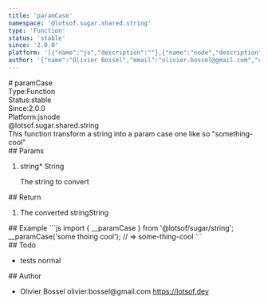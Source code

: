 ```yaml
---
title: 'paramCase'
namespace: '@lotsof.sugar.shared.string'
type: 'Function'
status: 'stable'
since: '2.0.0'
platform: '[{"name":"js","description":""},{"name":"node","description":""}]'
author: '{"name":"Olivier Bossel","email":"olivier.bossel@gmail.com","url":"https://lotsof.dev"}'
---
```

<div class="docmap-mdx">
# paramCase
<div class="_metas">
<div class="_type"><span class="_type-label">Type:</span><span class="_type-value">Function</span></div>
<div class="_status"><span class="_status-label">Status:</span><span class="_status-value -stable">stable</span></div>
<div class="_since"><span class="_since-label">Since:</span><span class="_since-value">2.0.0</span></div>
<div class="_platform"><span class="_platform-label">Platform:</span><span class="_platform-value -js">js</span><span class="_platform-value -node">node</span></div>
</div>
<div class="_namespace">@lotsof.sugar.shared.string</div>
<div class="_description">
This function transform a string into a param case one like so &quot;something-cool&quot;
</div>
<div class="_params">
## Params
<ol class="_list">
<li class="_item">
<span class="_name">string<span class="_required">*</span></span><span class="_default"></span> <span class="_type">String</span>
<p class="_description">The string to convert</p>
</li>
</ol>
</div>
<div class="_return">
## Return
<ol class="_list">
<li class="_item">
<span class="_description">The converted string</span><span class="_default"></span><span class="_type">String</span>
</li>
</ol>
</div>
<div class="_examples">
## Example
```js
import { __paramCase } from '@lotsof/sugar/string';
__paramCase('some thoing cool'); // => some-thing-cool
```
</div>
<div class="_todo">
## Todo
<ul class="_list">
<li class="_item">
<span class="_description">tests</span>
<span class="_priority -normal">normal</span>
</li>
</ul>
</div>
<div class="_author">
## Author
<ul class="_list">
<li class="_item">
<span class="_name">Olivier Bossel</span>
<span class="_email">olivier.bossel@gmail.com</span>
<a href="https://lotsof.dev" target="_blank" class="_url">https://lotsof.dev</a>
</li>
</ul>
</div>
</div>